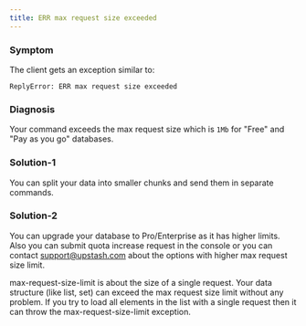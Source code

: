 ```yaml
---
title: ERR max request size exceeded
---
```


### Symptom

The client gets an exception similar to:

```
ReplyError: ERR max request size exceeded
```

### Diagnosis

Your command exceeds the max request size which is `1Mb` for "Free" and "Pay as
you go" databases.

### Solution-1

You can split your data into smaller chunks and send them in separate commands.

### Solution-2

You can upgrade your database to Pro/Enterprise as it has higher limits. Also
you can submit quota increase request in the console or you can contact
support@upstash.com about the options with higher max request size limit.

<Note>
  max-request-size-limit is about the size of a single request. Your data
  structure (like list, set) can exceed the max request size limit without any
  problem. If you try to load all elements in the list with a single request
  then it can throw the max-request-size-limit exception.
</Note>
